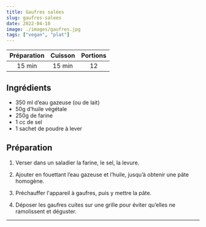 ```yaml
---
title: Gaufres salées
slug: gaufres-salees
date: 2022-04-10
image: ./images/gaufres.jpg
tags: ["vegan", "plat"]
---
```


| Préparation | Cuisson | Portions |
| :-: | :-: | :-: |
| 15 min | 15 min | 12 |

## Ingrédients
- <ListItem>350 ml d’eau gazeuse (ou de lait)</ListItem>
- <ListItem>50g d’huile végétale</ListItem>
- <ListItem>250g de farine</ListItem>
- <ListItem>1 cc de sel</ListItem>
- <ListItem>1 sachet de poudre à lever</ListItem>

## Préparation

1. Verser dans un saladier la farine, le sel, la levure.

2. Ajouter en fouettant l’eau gazeuse et l’huile, jusqu’à obtenir une pâte homogène.

3. Préchauffer l'appareil à gaufres, puis y mettre la pâte.

4. Déposer les gaufres cuites sur une grille pour éviter qu’elles ne ramolissent et déguster.

---
